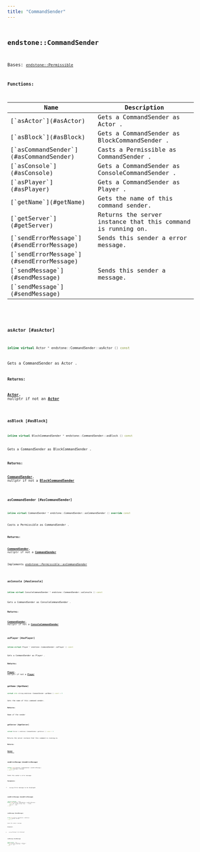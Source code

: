 ```yaml
---
title: "CommandSender"
---
```


## <code className="doc-symbol doc-symbol-class"/> endstone::CommandSender

Bases: [`endstone::Permissible`](classendstone_1_1_permissible.md)
















**Functions:**

<table>
<thead>
   <tr>
      <th>Name</th>
      <th>Description</th>
   </tr>
</thead>
<tbody>
<tr key="classendstone_1_1_command_sender_1a981997682a69961a0cb5e92b7a70f4ff">
    <td>[`asActor`](#asActor)</td>
    <td>Gets a CommandSender as Actor .</td>
</tr>
<tr key="classendstone_1_1_command_sender_1afece60cdcb1ef41acc69bcb8a482320f">
    <td>[`asBlock`](#asBlock)</td>
    <td>Gets a CommandSender as BlockCommandSender .</td>
</tr>
<tr key="classendstone_1_1_command_sender_1a4f5be88d28d49e1c7424acd1c30fc893">
    <td>[`asCommandSender`](#asCommandSender)</td>
    <td>Casts a Permissible as CommandSender .</td>
</tr>
<tr key="classendstone_1_1_command_sender_1ad52351f5219698ad2bb2fbd6509c80f5">
    <td>[`asConsole`](#asConsole)</td>
    <td>Gets a CommandSender as ConsoleCommandSender .</td>
</tr>
<tr key="classendstone_1_1_command_sender_1aef66d1ad6c2cbc924e51f02407f94fa3">
    <td>[`asPlayer`](#asPlayer)</td>
    <td>Gets a CommandSender as Player .</td>
</tr>
<tr key="classendstone_1_1_command_sender_1acf20807a70561a571e20d4ee3791d69e">
    <td>[`getName`](#getName)</td>
    <td>Gets the name of this command sender.</td>
</tr>
<tr key="classendstone_1_1_command_sender_1aecd5cad85026861938379fa283d626cf">
    <td>[`getServer`](#getServer)</td>
    <td>Returns the server instance that this command is running on.</td>
</tr>
<tr key="classendstone_1_1_command_sender_1a25f6e7b7397652fd14cb57bc994b00eb">
    <td>[`sendErrorMessage`](#sendErrorMessage)</td>
    <td>Sends this sender a error message.</td>
</tr>
<tr key="classendstone_1_1_command_sender_1a9ef7b0d45dc7ba12073ce93187c54b87">
    <td>[`sendErrorMessage`](#sendErrorMessage)</td>
    <td></td>
</tr>
<tr key="classendstone_1_1_command_sender_1a000782a076576822ea70b640f5f230ea">
    <td>[`sendMessage`](#sendMessage)</td>
    <td>Sends this sender a message.</td>
</tr>
<tr key="classendstone_1_1_command_sender_1a991e541b0e30e75ab7f508d6fdb141ad">
    <td>[`sendMessage`](#sendMessage)</td>
    <td></td>
</tr>
</tbody>
</table>

### <code className="doc-symbol doc-symbol-function"/> asActor [#asActor]

```cpp
inline virtual Actor * endstone::CommandSender::asActor () const
```

Gets a CommandSender as Actor .



**Returns:**

[**Actor**](classendstone_1_1_actor.md), nullptr if not an [**Actor**](classendstone_1_1_actor.md) 





        
### <code className="doc-symbol doc-symbol-function"/> asBlock [#asBlock]

```cpp
inline virtual BlockCommandSender * endstone::CommandSender::asBlock () const
```

Gets a CommandSender as BlockCommandSender .



**Returns:**

[**CommandSender**](classendstone_1_1_command_sender.md), nullptr if not a [**BlockCommandSender**](classendstone_1_1_block_command_sender.md) 





        
### <code className="doc-symbol doc-symbol-function"/> asCommandSender [#asCommandSender]

```cpp
inline virtual CommandSender * endstone::CommandSender::asCommandSender () override const
```

Casts a Permissible as CommandSender .



**Returns:**

[**CommandSender**](classendstone_1_1_command_sender.md), nullptr if not a [**CommandSender**](classendstone_1_1_command_sender.md) 





        
Implements [*endstone::Permissible::asCommandSender*](classendstone_1_1_permissible.md#function-ascommandsender)

### <code className="doc-symbol doc-symbol-function"/> asConsole [#asConsole]

```cpp
inline virtual ConsoleCommandSender * endstone::CommandSender::asConsole () const
```

Gets a CommandSender as ConsoleCommandSender .



**Returns:**

[**CommandSender**](classendstone_1_1_command_sender.md), nullptr if not a [**ConsoleCommandSender**](classendstone_1_1_console_command_sender.md) 





        
### <code className="doc-symbol doc-symbol-function"/> asPlayer [#asPlayer]

```cpp
inline virtual Player * endstone::CommandSender::asPlayer () const
```

Gets a CommandSender as Player .



**Returns:**

[**Player**](classendstone_1_1_player.md), nullptr if not a [**Player**](classendstone_1_1_player.md) 





        
### <code className="doc-symbol doc-symbol-function"/> getName [#getName]

```cpp
virtual std::string endstone::CommandSender::getName () const = 0
```

Gets the name of this command sender.



**Returns:**

Name of the sender 





        
### <code className="doc-symbol doc-symbol-function"/> getServer [#getServer]

```cpp
virtual Server & endstone::CommandSender::getServer () const = 0
```

Returns the server instance that this command is running on.



**Returns:**

[**Server**](classendstone_1_1_server.md) instance 





        
### <code className="doc-symbol doc-symbol-function"/> sendErrorMessage [#sendErrorMessage]

```cpp
virtual void endstone::CommandSender::sendErrorMessage (
    const Message & message
) const = 0
```

Sends this sender a error message.



**Parameters:**


* `message` Error message to be displayed 




        
### <code className="doc-symbol doc-symbol-function"/> sendErrorMessage [#sendErrorMessage]

```cpp
template<typename... Args>
inline void endstone::CommandSender::sendErrorMessage (
    const fmt::format_string< Args... > format,
    Args &&... args
) const
```


### <code className="doc-symbol doc-symbol-function"/> sendMessage [#sendMessage]

```cpp
virtual void endstone::CommandSender::sendMessage (
    const Message & message
) const = 0
```

Sends this sender a message.



**Parameters:**


* `message` Message to be displayed 




        
### <code className="doc-symbol doc-symbol-function"/> sendMessage [#sendMessage]

```cpp
template<typename... Args>
inline void endstone::CommandSender::sendMessage (
    const fmt::format_string< Args... > format,
    Args &&... args
) const
```

